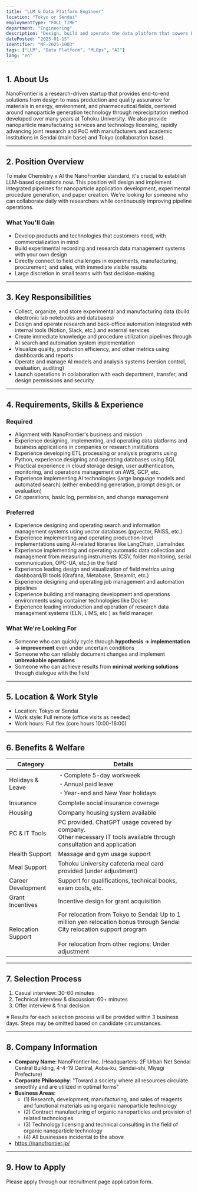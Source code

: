 ```yaml
---
title: "LLM & Data Platform Engineer"
location: "Tokyo or Sendai"
employmentType: "FULL_TIME"
department: "Engineering"
description: "Design, build and operate the data platform that powers LLM workflows and research operations"
datePosted: "2025-01-15"
identifier: "NF-2025-1003"
tags: ["LLM", "Data Platform", "MLOps", "AI"]
lang: "en"
---
```


## 1. About Us

NanoFrontier is a research-driven startup that provides end-to-end solutions from design to mass production and quality assurance for materials in energy, environment, and pharmaceutical fields, centered around nanoparticle generation technology through reprecipitation method developed over many years at Tohoku University. We also provide nanoparticle manufacturing services and technology licensing, rapidly advancing joint research and PoC with manufacturers and academic institutions in Sendai (main base) and Tokyo (collaboration base).

---

## 2. Position Overview

To make Chemistry x AI the NanoFrontier standard, it's crucial to establish LLM-based operations now. This position will design and implement integrated pipelines for nanoparticle application development, experimental procedure generation, and paper creation. We're looking for someone who can collaborate daily with researchers while continuously improving pipeline operations.

### What You'll Gain

- Develop products and technologies that customers need, with commercialization in mind
- Build experimental recording and research data management systems with your own design
- Directly connect to field challenges in experiments, manufacturing, procurement, and sales, with immediate visible results
- Large discretion in small teams with fast decision-making

---

## 3. Key Responsibilities

- Collect, organize, and store experimental and manufacturing data (build electronic lab notebooks and databases)
- Design and operate research and back-office automation integrated with internal tools (Notion, Slack, etc.) and external services
- Create immediate knowledge and procedure utilization pipelines through AI search and automation system implementation
- Visualize quality, production efficiency, and other metrics using dashboards and reports
- Operate and manage AI models and analysis systems (version control, evaluation, auditing)
- Launch operations in collaboration with each department, transfer, and design permissions and security

---

## 4. Requirements, Skills & Experience

### Required

- Alignment with NanoFrontier's business and mission
- Experience designing, implementing, and operating data platforms and business applications in companies or research institutions
- Experience developing ETL processing or analysis programs using Python, experience designing and operating databases using SQL
- Practical experience in cloud storage design, user authentication, monitoring, and operations management on AWS, GCP, etc.
- Experience implementing AI technologies (large language models and automated search) (either embedding generation, prompt design, or evaluation)
- Git operations, basic log, permission, and change management

### Preferred

- Experience designing and operating search and information management systems using vector databases (pgvector, FAISS, etc.)
- Experience implementing and operating production-level implementations using AI-related libraries like LangChain, LlamaIndex
- Experience implementing and operating automatic data collection and management from measuring instruments (CSV, folder monitoring, serial communication, OPC-UA, etc.) in the field
- Experience leading design and visualization of field metrics using dashboard/BI tools (Grafana, Metabase, Streamlit, etc.)
- Experience designing and operating job management and automation pipelines
- Experience building and managing development and operations environments using container technologies like Docker
- Experience leading introduction and operation of research data management systems (ELN, LIMS, etc.) as field manager

### What We're Looking For

- Someone who can quickly cycle through **hypothesis → implementation → improvement** even under uncertain conditions
- Someone who can reliably document changes and implement **unbreakable operations**
- Someone who can achieve results from **minimal working solutions** through dialogue with the field

---

## 5. Location & Work Style

- Location: Tokyo or Sendai
- Work style: Full remote (office visits as needed)
- Work hours: Full flex (core hours 10:00-16:00)

---

## 6. Benefits & Welfare

| Category | Details |
| --- | --- |
| Holidays & Leave | ・Complete 5-day workweek<br/>・Annual paid leave<br/>・Year-end and New Year holidays |
| Insurance | Complete social insurance coverage |
| Housing | Company housing system available |
| PC & IT Tools | PC provided. ChatGPT usage covered by company.<br/>Other necessary IT tools available through consultation and application |
| Health Support | Massage and gym usage support |
| Meal Support | Tohoku University cafeteria meal card provided (under adjustment) |
| Career Development | Support for qualifications, technical books, exam costs, etc. |
| Grant Incentives | Incentive design for grant acquisition |
| Relocation Support | For relocation from Tokyo to Sendai: Up to 1 million yen relocation bonus through Sendai City relocation support program<br/><br/>For relocation from other regions: Under adjustment |

---

## 7. Selection Process

1. Casual interview: 30-60 minutes
2. Technical interview & discussion: 60+ minutes
3. Offer interview & final decision

※ Results for each selection process will be provided within 3 business days. Steps may be omitted based on candidate circumstances.

---

## 8. Company Information

- **Company Name**: NanoFrontier Inc. (Headquarters: 2F Urban Net Sendai Central Building, 4-4-19 Central, Aoba-ku, Sendai-shi, Miyagi Prefecture)
- **Corporate Philosophy**: "Toward a society where all resources circulate smoothly and are utilized in optimal forms"
- **Business Areas**: 
  - (1) Research, development, manufacturing, and sales of reagents and functional materials using organic nanoparticle technology
  - (2) Contract manufacturing of organic nanoparticles and provision of related technologies
  - (3) Technology licensing and technical consulting in the field of organic nanoparticle technology
  - (4) All businesses incidental to the above
- https://nanofrontier.jp/

---

## 9. How to Apply

Please apply through our recruitment page application form.


